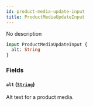 ```yaml
---
id: product-media-update-input
title: ProductMediaUpdateInput
---
```



No description

```graphql
input ProductMediaUpdateInput {
  alt: String
}
```


### Fields

#### `alt` ([`String`](../../../developer/api-reference/scalars/string))

Alt text for a product media.




